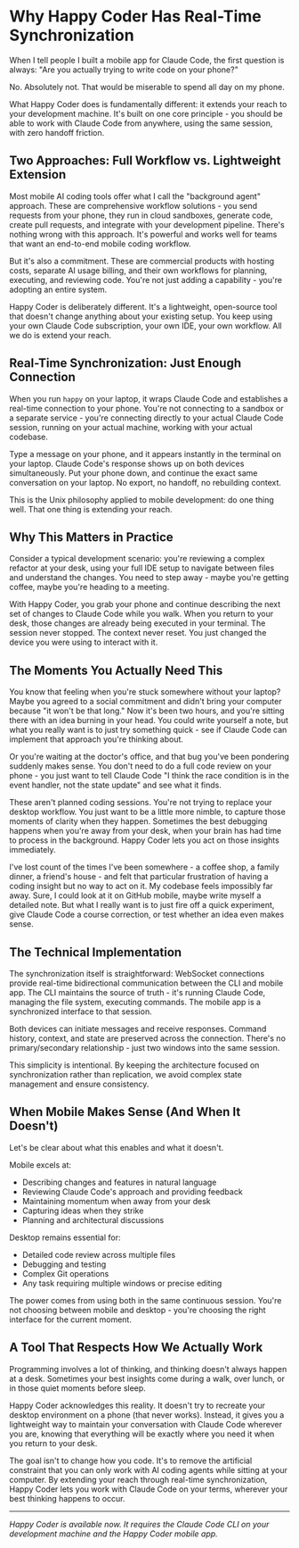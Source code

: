 # Why Happy Coder Has Real-Time Synchronization

When I tell people I built a mobile app for Claude Code, the first question is
always: "Are you actually trying to write code on your phone?" 

No. Absolutely not. That would be miserable to spend all day on my phone.

What Happy Coder does is fundamentally different: it extends your reach to your
development machine. It's built on one core principle - you should be able to
work with Claude Code from anywhere, using the same session, with zero handoff
friction.

## Two Approaches: Full Workflow vs. Lightweight Extension

Most mobile AI coding tools offer what I call the "background agent" approach.
These are comprehensive workflow solutions - you send requests from your phone,
they run in cloud sandboxes, generate code, create pull requests, and integrate
with your development pipeline. There's nothing wrong with this approach. It's
powerful and works well for teams that want an end-to-end mobile coding
workflow.

But it's also a commitment. These are commercial products with hosting costs,
separate AI usage billing, and their own workflows for planning, executing, and
reviewing code. You're not just adding a capability - you're adopting an entire
system.

Happy Coder is deliberately different. It's a lightweight, open-source tool that
doesn't change anything about your existing setup. You keep using your own
Claude Code subscription, your own IDE, your own workflow. All we do is extend
your reach.

## Real-Time Synchronization: Just Enough Connection

When you run `happy` on your laptop, it wraps Claude Code and establishes a
real-time connection to your phone. You're not connecting to a sandbox or a
separate service - you're connecting directly to your actual Claude Code
session, running on your actual machine, working with your actual codebase.

Type a message on your phone, and it appears instantly in the terminal on your
laptop. Claude Code's response shows up on both devices simultaneously. Put your
phone down, and continue the exact same conversation on your laptop. No export,
no handoff, no rebuilding context.

This is the Unix philosophy applied to mobile development: do one thing well.
That one thing is extending your reach.

## Why This Matters in Practice

Consider a typical development scenario: you're reviewing a complex refactor at
your desk, using your full IDE setup to navigate between files and understand
the changes. You need to step away - maybe you're getting coffee, maybe you're
heading to a meeting.

With Happy Coder, you grab your phone and continue describing the next set of
changes to Claude Code while you walk. When you return to your desk, those
changes are already being executed in your terminal. The session never stopped.
The context never reset. You just changed the device you were using to interact
with it.

## The Moments You Actually Need This

You know that feeling when you're stuck somewhere without your laptop? Maybe you
agreed to a social commitment and didn't bring your computer because "it won't
be that long." Now it's been two hours, and you're sitting there with an idea
burning in your head. You could write yourself a note, but what you really want
is to just try something quick - see if Claude Code can implement that approach
you're thinking about.

Or you're waiting at the doctor's office, and that bug you've been pondering
suddenly makes sense. You don't need to do a full code review on your phone -
you just want to tell Claude Code "I think the race condition is in the event
handler, not the state update" and see what it finds.

These aren't planned coding sessions. You're not trying to replace your desktop
workflow. You just want to be a little more nimble, to capture those moments of
clarity when they happen. Sometimes the best debugging happens when you're away
from your desk, when your brain has had time to process in the background. Happy
Coder lets you act on those insights immediately.

I've lost count of the times I've been somewhere - a coffee shop, a family
dinner, a friend's house - and felt that particular frustration of having a
coding insight but no way to act on it. My codebase feels impossibly far away.
Sure, I could look at it on GitHub mobile, maybe write myself a detailed note.
But what I really want is to just fire off a quick experiment, give Claude Code
a course correction, or test whether an idea even makes sense.

## The Technical Implementation

The synchronization itself is straightforward: WebSocket connections provide
real-time bidirectional communication between the CLI and mobile app. The CLI
maintains the source of truth - it's running Claude Code, managing the file
system, executing commands. The mobile app is a synchronized interface to that
session.

Both devices can initiate messages and receive responses. Command history,
context, and state are preserved across the connection. There's no
primary/secondary relationship - just two windows into the same session.

This simplicity is intentional. By keeping the architecture focused on
synchronization rather than replication, we avoid complex state management and
ensure consistency.

## When Mobile Makes Sense (And When It Doesn't)

Let's be clear about what this enables and what it doesn't.

Mobile excels at:
- Describing changes and features in natural language
- Reviewing Claude Code's approach and providing feedback
- Maintaining momentum when away from your desk
- Capturing ideas when they strike
- Planning and architectural discussions

Desktop remains essential for:
- Detailed code review across multiple files
- Debugging and testing
- Complex Git operations
- Any task requiring multiple windows or precise editing

The power comes from using both in the same continuous session. You're not
choosing between mobile and desktop - you're choosing the right interface for
the current moment.

## A Tool That Respects How We Actually Work

Programming involves a lot of thinking, and thinking doesn't always happen at a
desk. Sometimes your best insights come during a walk, over lunch, or in those
quiet moments before sleep. 

Happy Coder acknowledges this reality. It doesn't try to recreate your desktop
environment on a phone (that never works). Instead, it gives you a lightweight
way to maintain your conversation with Claude Code wherever you are, knowing
that everything will be exactly where you need it when you return to your desk.

The goal isn't to change how you code. It's to remove the artificial constraint
that you can only work with AI coding agents while sitting at your computer. By
extending your reach through real-time synchronization, Happy Coder lets you
work with Claude Code on your terms, wherever your best thinking happens to
occur.

---

*Happy Coder is available now. It requires the Claude Code CLI on your
development machine and the Happy Coder mobile app.*
